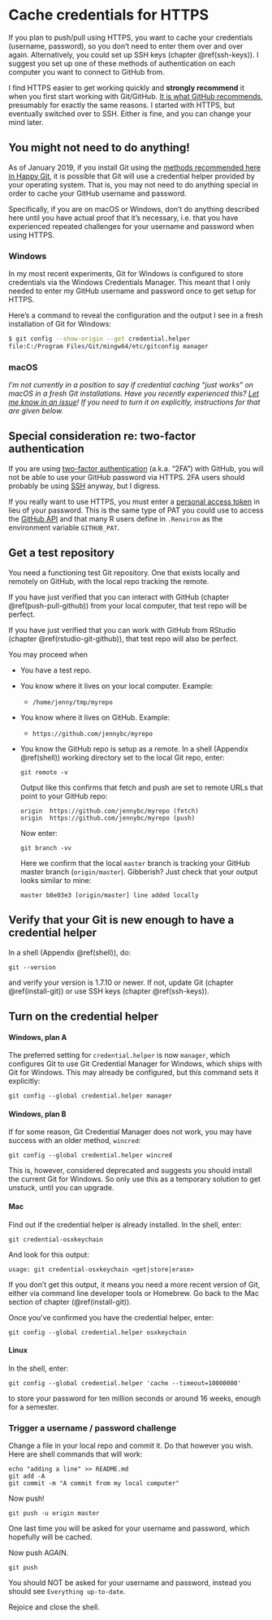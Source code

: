 # Cache credentials for HTTPS {#credential-caching}

If you plan to push/pull using HTTPS, you want to cache your credentials (username, password), so you don't need to enter them over and over again. Alternatively, you could set up SSH keys (chapter \@ref(ssh-keys)). I suggest you set up one of these methods of authentication on each computer you want to connect to GitHub from.

I find HTTPS easier to get working quickly and **strongly recommend** it when you first start working with Git/GitHub. [It is what GitHub recommends](https://stackoverflow.com/a/11041782/2825349), presumably for exactly the same reasons. I started with HTTPS, but eventually switched over to SSH. Either is fine, and you can change your mind later.

## You might not need to do anything!

As of January 2019, if you install Git using the [methods recommended here in Happy Git](#install-git), it is possible that Git will use a credential helper provided by your operating system. That is, you may not need to do anything special in order to cache your GitHub username and password.

Specifically, if you are on macOS or Windows, don't do anything described here until you have actual proof that it's necessary, i.e. that you have experienced repeated challenges for your username and password when using HTTPS.

### Windows

In my most recent experiments, Git for Windows is configured to store credentials via the Windows Credentials Manager. This meant that I only needed to enter my GitHub username and password once to get setup for HTTPS.

Here’s a command to reveal the configuration and the output I see in a fresh installation of Git for Windows:

``` bash
$ git config --show-origin --get credential.helper
file:C:/Program Files/Git/mingw64/etc/gitconfig manager
```

### macOS

*I'm not currently in a position to say if credential caching "just works" on macOS in a fresh Git installations. Have you recently experienced this? [Let me know in an issue](https://github.com/jennybc/happy-git-with-r/issues)! If you need to turn it on explicitly, instructions for that are given below.*

## Special consideration re: two-factor authentication

If you are using [two-factor authentication](https://help.github.com/articles/about-two-factor-authentication/) (a.k.a. "2FA") with GitHub, you will not be able to use your GitHub password via HTTPS. 2FA users should probably be using [SSH](#ssh-keys) anyway, but I digress.

If you really want to use HTTPS, you must enter a [personal access token](https://help.github.com/articles/creating-a-personal-access-token-for-the-command-line/) in lieu of your password. This is the same type of PAT you could use to access the [GitHub API](https://developer.github.com/v3/) and that many R users define in `.Renviron` as the environment variable `GITHUB_PAT`.

## Get a test repository

You need a functioning test Git repository. One that exists locally and remotely on GitHub, with the local repo tracking the remote.

If you have just verified that you can interact with GitHub (chapter \@ref(push-pull-github)) from your local computer, that test repo will be perfect.

If you have just verified that you can work with GitHub from RStudio (chapter \@ref(rstudio-git-github)), that test repo will also be perfect.

You may proceed when

  * You have a test repo.
  * You know where it lives on your local computer. Example:
    - `/home/jenny/tmp/myrepo`
  * You know where it lives on GitHub. Example:
    - `https://github.com/jennybc/myrepo`
  * You know the GitHub repo is setup as a remote. In a shell (Appendix \@ref(shell)) working directory set to the local Git repo, enter:
  
        git remote -v
        
    Output like this confirms that fetch and push are set to remote URLs that point to your GitHub repo:
    
        origin	https://github.com/jennybc/myrepo (fetch)
        origin	https://github.com/jennybc/myrepo (push)
        
    Now enter:
    
        git branch -vv
        
    Here we confirm that the local `master` branch is tracking your GitHub master branch (`origin/master`). Gibberish? Just check that your output looks similar to mine:
    
        master b8e03e3 [origin/master] line added locally

## Verify that your Git is new enough to have a credential helper

In a shell (Appendix \@ref(shell)), do:

    git --version

and verify your version is 1.7.10 or newer. If not, update Git (chapter \@ref(install-git)) or use SSH keys (chapter \@ref(ssh-keys)).
  
## Turn on the credential helper

#### Windows, plan A

The preferred setting for `credential.helper` is now `manager`, which configures Git to use Git Credential Manager for Windows, which ships with Git for Windows. This may already be configured, but this command sets it explicitly:

    git config --global credential.helper manager

#### Windows, plan B

If for some reason, Git Credential Manager does not work, you may have success with an older method, `wincred`:

    git config --global credential.helper wincred
    
This is, however, considered deprecated and suggests you should install the current Git for Windows. So only use this as a temporary solution to get unstuck, until you can upgrade.

#### Mac

Find out if the credential helper is already installed. In the shell, enter:

    git credential-osxkeychain
    
And look for this output:

    usage: git credential-osxkeychain <get|store|erase>

If you don't get this output, it means you need a more recent version of Git, either via command line developer tools or Homebrew. Go back to the Mac section of chapter (\@ref(install-git)).

Once you've confirmed you have the credential helper, enter:

    git config --global credential.helper osxkeychain

#### Linux

In the shell, enter:

    git config --global credential.helper 'cache --timeout=10000000'

to store your password for ten million seconds or around 16 weeks, enough for a semester.

### Trigger a username / password challenge

Change a file in your local repo and commit it. Do that however you wish. Here are shell commands that will work:

    echo "adding a line" >> README.md
    git add -A
    git commit -m "A commit from my local computer"

Now push!

    git push -u origin master

One last time you will be asked for your username and password, which hopefully will be cached.

Now push AGAIN.

    git push
  
You should NOT be asked for your username and password, instead you should see `Everything up-to-date`.
  
Rejoice and close the shell.
